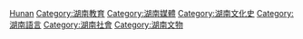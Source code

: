 [[Category:中國各省語言政策|Hunan]]

[[Category:湖南教育|Category:湖南教育]]

[[Category:湖南媒體|Category:湖南媒體]]

[[Category:湖南文化史|Category:湖南文化史]]

[[Category:湖南語言|Category:湖南語言]]

[[Category:湖南社會|Category:湖南社會]]

[[Category:湖南文物|Category:湖南文物]]